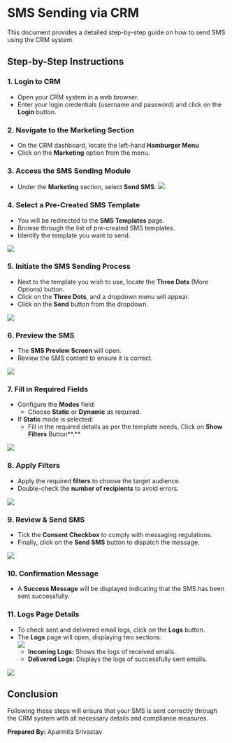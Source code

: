 # **SMS Sending via CRM**

This document provides a detailed step-by-step guide on how to send SMS using the CRM system.

## **Step-by-Step Instructions**

### 

### **1. Login to CRM**

* Open your CRM system in a web browser.  
* Enter your login credentials (username and password) and click on the **Login** button.

### 

### **2. Navigate to the Marketing Section**

* On the CRM dashboard, locate the left-hand **Hamburger Menu**  
* Click on the **Marketing** option from the menu.

### 

### **3. Access the SMS Sending Module**

* Under the **Marketing** section, select **Send SMS**.
![](https://ruloans-bucket.s3.ap-south-1.amazonaws.com/docs/crm/features/marketing/sms/image1.png)

### 

### **4. Select a Pre-Created SMS Template**

* You will be redirected to the **SMS Templates** page.  
* Browse through the list of pre-created SMS templates.  
* Identify the template you want to send.

![](https://ruloans-bucket.s3.ap-south-1.amazonaws.com/docs/crm/features/marketing/sms/image2.png)

### **5. Initiate the SMS Sending Process**

* Next to the template you wish to use, locate the **Three Dots** (More Options) button.  
* Click on the **Three Dots**, and a dropdown menu will appear.  
* Click on the **Send** button from the dropdown.

![](https://ruloans-bucket.s3.ap-south-1.amazonaws.com/docs/crm/features/marketing/sms/image3.png)

### **6. Preview the SMS**

* The **SMS Preview Screen** will open.  
* Review the SMS content to ensure it is correct.

![](https://ruloans-bucket.s3.ap-south-1.amazonaws.com/docs/crm/features/marketing/sms/image4.png)

### 

### **7. Fill in Required Fields**

* Configure the **Modes** field:  
  * Choose **Static** or **Dynamic** as required.  
* If **Static** mode is selected:  
  * Fill in the required details as per the template needs, Click on **Show Filters** Button**.**

![](https://ruloans-bucket.s3.ap-south-1.amazonaws.com/docs/crm/features/marketing/sms/image5.png)

### 

### **8. Apply Filters**

* Apply the required **filters** to choose the target audience.  
* Double-check the **number of recipients** to avoid errors.

![](https://ruloans-bucket.s3.ap-south-1.amazonaws.com/docs/crm/features/marketing/sms/image6.png)

### 

### **9. Review & Send SMS**

* Tick the **Consent Checkbox** to comply with messaging regulations.  
* Finally, click on the **Send SMS** button to dispatch the message.

![](https://ruloans-bucket.s3.ap-south-1.amazonaws.com/docs/crm/features/marketing/sms/image7.gif)

### **10. Confirmation Message**

* A **Success Message** will be displayed indicating that the SMS has been sent successfully.

### **11. Logs Page Details**

* To check sent and delivered email logs, click on the **Logs** button.  
* The **Logs** page will open, displaying two sections:  
![](https://ruloans-bucket.s3.ap-south-1.amazonaws.com/docs/crm/features/marketing/sms/image8.png)
  * **Incoming Logs:** Shows the logs of received emails.  
  * **Delivered Logs:** Displays the logs of successfully sent emails.

![](https://ruloans-bucket.s3.ap-south-1.amazonaws.com/docs/crm/features/marketing/sms/image9.gif)

## **Conclusion**

Following these steps will ensure that your SMS is sent correctly through the CRM system with all necessary details and compliance measures.

**Prepared By:** Aparmita Srivastav
